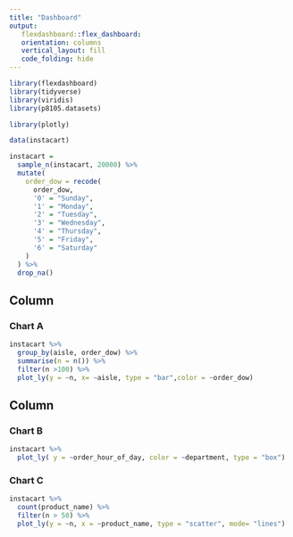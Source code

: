 ```yaml
---
title: "Dashboard"
output: 
   flexdashboard::flex_dashboard:
   orientation: columns
   vertical_layout: fill
   code_folding: hide 
---
```


```r
library(flexdashboard)
library(tidyverse)
library(viridis)
library(p8105.datasets)

library(plotly)
```

```r
data(instacart) 

instacart =  
  sample_n(instacart, 20000) %>% 
  mutate(
    order_dow = recode(
      order_dow,
      '0' = "Sunday",
      '1' = "Monday",
      '2' = "Tuesday",
      '3' = "Wednesday",
      '4' = "Thursday",
      '5' = "Friday",
      '6' = "Saturday"
    )
  ) %>% 
  drop_na()
```

Column {data-width=650}
-----------------------------------------------------------------------

### Chart A

```r
instacart %>% 
  group_by(aisle, order_dow) %>% 
  summarise(n = n()) %>% 
  filter(n >100) %>% 
  plot_ly(y = ~n, x= ~aisle, type = "bar",color = ~order_dow)
```



Column {data-width=350}
-----------------------------------------------------------------------


### Chart B

```r
instacart %>% 
  plot_ly( y = ~order_hour_of_day, color = ~department, type = "box")
```

### Chart C

```r
instacart %>% 
  count(product_name) %>% 
  filter(n > 50) %>% 
  plot_ly(y = ~n, x = ~product_name, type = "scatter", mode= "lines")
 
```





